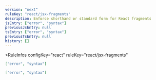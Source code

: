 ```yaml
---
version: "next"
ruleKey: "react/jsx-fragments"
description: Enforce shorthand or standard form for React fragments
jsEntry: ["error", "syntax"]
previousJsEntry: null
tsEntry: ["error", "syntax"]
previousTsEntry: null
history: []
---
```


<RuleInfos 
  configKey="react" 
  ruleKey="react/jsx-fragments" 
>

```json
["error", "syntax"]
```

```json
["error", "syntax"]
```

</RuleInfos>
